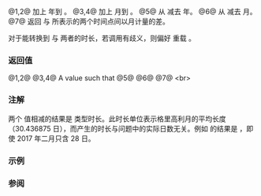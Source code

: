 {{cpp/chrono/title|operator+|operator- {{small|(std::chrono::year_month)}}}}
{{cpp/chrono/year_month/navbar}}
{{dcl begin}}
{{dcl|since=c++20|num=1|1=
constexpr std::chrono::year_month operator+( const std::chrono::year_month&amp; ym,
                                             const std::chrono::years&amp; dy ) noexcept;
}}
{{dcl|since=c++20|num=2|1=
constexpr std::chrono::year_month operator+( const std::chrono::years&amp; dy,
                                             const std::chrono::year_month&amp; ym ) noexcept;
}}
{{dcl|since=c++20|num=3|1=
constexpr std::chrono::year_month operator+( const std::chrono::year_month&amp; ym,
                                             const std::chrono::months&amp; dm ) noexcept;
}}
{{dcl|since=c++20|num=4|1=
constexpr std::chrono::year_month operator+( const std::chrono::months&amp; dm,
                                             const std::chrono::year_month&amp; ym ) noexcept;
}}
{{dcl|since=c++20|num=5|1=
constexpr std::chrono::year_month operator-( const std::chrono::year_month&amp; ym,
                                             const std::chrono::years&amp; dy ) noexcept;
}}
{{dcl|since=c++20|num=6|1=
constexpr std::chrono::year_month operator-( const std::chrono::year_month&amp; ym,
                                             const std::chrono::months&amp; dm ) noexcept;
}}
{{dcl|since=c++20|num=7|1=
constexpr std::chrono::months operator-( const std::chrono::year_month&amp; ym1,
                                         const std::chrono::year_month&amp; ym2 ) noexcept;
}}
{{dcl end}}

@1,2@ 加上 {{c|dy.count()}} 年到 {{c|ym}}。
@3,4@ 加上 {{c|dm.count()}} 月到 {{c|ym}}。
@5@ 从 {{c|ym}} 减去 {{c|dy.count()}} 年。
@6@ 从 {{c|ym}} 减去 {{c|dm.count()}} 月。
@7@ 返回 {{c|ym1}} 与 {{c|ym2}} 所表示的两个时间点间以月计量的差。

对于能转换到 {{lc|std::chrono::years}} 与 {{lc|std::chrono::months}} 两者的时长，若调用有歧义，则偏好 {{tt|years}} 重载 {{v|1,2,5}}。

===返回值===
@1,2@ {{c|std::chrono::year_month(ym.year() + dy, ym.month())}}
@3,4@ A {{tt|year_month}} value {{tt|z}} such that {{c|1=z - ym == dm}}
@5@ {{c|ym + -dy}}
@6@ {{c|ym + -dm}}
@7@ &lt;br&gt;{{cc|1=
ym1.year() - ym2.year() + std::chrono::months(int(unsigned(ym1.month())) -
int(unsigned(ym2.month())))
}}

===注解===
两个 {{tt|year_month}} 值相减的结果是 {{lc|std::chrono::months}} 类型时长。此时长单位表示格里高利月的平均长度（30.436875 日），而产生的时长与问题中的实际日数无关。例如 {{c|2017y/3 - 2017y/2}} 的结果是 {{c|std::chrono::months(1)}}，即使 2017 年二月只含 28 日。

===示例===
{{example
|code=
#include &lt;cassert&gt;
#include &lt;chrono&gt;
 
int main()
{
    auto ym{std::chrono::year(2021)/std::chrono::July};

    ym = ym + std::chrono::months(14);
    assert(ym.month() == std::chrono::September);
    assert(ym.year() == std::chrono::year(2022));

    ym = ym - std::chrono::years(3);
    assert(ym.month() == std::chrono::month(9));
    assert(ym.year() == std::chrono::year(2019));

    ym = ym + (std::chrono::September - std::chrono::month(2));
    assert(ym.month() == std::chrono::April);
    assert(ym.year() == std::chrono::year(2020));
}
}}

===参阅===
{{dsc begin}}
{{dsc inc|cpp/chrono/year_month/dsc operator_arith}}
{{dsc end}}

{{langlinks|en|es|ja|ru}}